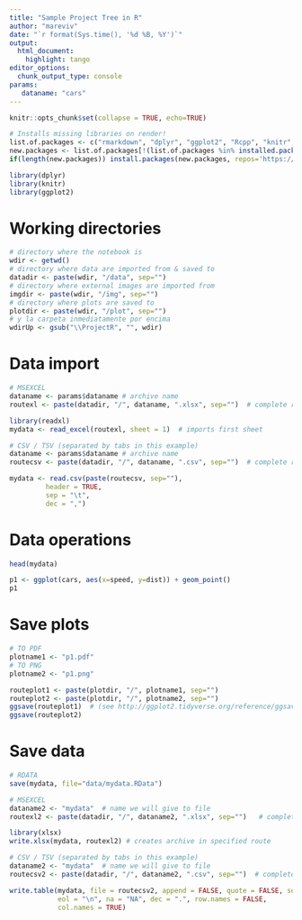 ```yaml
---
title: "Sample Project Tree in R"
author: "mareviv"
date: "`r format(Sys.time(), '%d %B, %Y')`"
output:
  html_document:
    highlight: tango
editor_options: 
  chunk_output_type: console
params:
   dataname: "cars"
---
```



```r
knitr::opts_chunk$set(collapse = TRUE, echo=TRUE)
```

```r
# Installs missing libraries on render!
list.of.packages <- c("rmarkdown", "dplyr", "ggplot2", "Rcpp", "knitr", "readxl")
new.packages <- list.of.packages[!(list.of.packages %in% installed.packages()[,"Package"])]
if(length(new.packages)) install.packages(new.packages, repos='https://cran.rstudio.com/')
```

```r
library(dplyr)
library(knitr)
library(ggplot2)
```


# Working directories

```r
# directory where the notebook is
wdir <- getwd() 
# directory where data are imported from & saved to
datadir <- paste(wdir, "/data", sep="")
# directory where external images are imported from
imgdir <- paste(wdir, "/img", sep="")
# directory where plots are saved to
plotdir <- paste(wdir, "/plot", sep="")
# y la carpeta inmediatamente por encima
wdirUp <- gsub("\\ProjectR", "", wdir) 
```


# Data import

```r
# MSEXCEL
dataname <- params$dataname # archive name
routexl <- paste(datadir, "/", dataname, ".xlsx", sep="")  # complete route to archive

library(readxl)
mydata <- read_excel(routexl, sheet = 1)  # imports first sheet
```


```r
# CSV / TSV (separated by tabs in this example)
dataname <- params$dataname # archive name
routecsv <- paste(datadir, "/", dataname, ".csv", sep="")  # complete route to archive

mydata <- read.csv(paste(routecsv, sep=""), 
         header = TRUE, 
         sep = "\t",
         dec = ",")

```


# Data operations

```r
head(mydata)
```

```r
p1 <- ggplot(cars, aes(x=speed, y=dist)) + geom_point()
p1
```


# Save plots

```r
# TO PDF 
plotname1 <- "p1.pdf"
# TO PNG 
plotname2 <- "p1.png"

routeplot1 <- paste(plotdir, "/", plotname1, sep="")
routeplot2 <- paste(plotdir, "/", plotname2, sep="")
ggsave(routeplot1)  # (see http://ggplot2.tidyverse.org/reference/ggsave.html)
ggsave(routeplot2) 
```


# Save data

```r
# RDATA
save(mydata, file="data/mydata.RData")
```

```r
# MSEXCEL
dataname2 <- "mydata"  # name we will give to file
routexl2 <- paste(datadir, "/", dataname2, ".xlsx", sep="")   # complete route to future archive

library(xlsx)
write.xlsx(mydata, routexl2) # creates archive in specified route
```

```r
# CSV / TSV (separated by tabs in this example)
dataname2 <- "mydata"  # name we will give to file
routecsv2 <- paste(datadir, "/", dataname2, ".csv", sep="")  # complete route to future archive

write.table(mydata, file = routecsv2, append = FALSE, quote = FALSE, sep = "\t ",
            eol = "\n", na = "NA", dec = ".", row.names = FALSE,
            col.names = TRUE)
```
